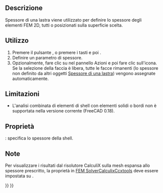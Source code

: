 <languages/>

<div class="mw-translate-fuzzy">
{{Docnav/it
|[[FEM_ElementRotation1D/it|Rotazione di una trave]]
|[[FEM_ElementFluid1D/it|Sezione del fluido per flusso 1D]]
|[[FEM_Workbench/it|FEM]]
|IconL=Fem-beam-rotation.svg
|IconC=Workbench_FEM.svg
|IconR=FEM_ElementFluid1D.png
}}
</div>

<div class="mw-translate-fuzzy">
{{GuiCommand/it
|Name=FEM_ElementGeometry2D
|Name/it=FEM ElementGeometry2D
|MenuLocation=Model → Spessore di una lastra
|Workbenches=[[FEM_Workbench/it|FEM]]
|Shortcut={{KEY|C}} {{KEY|S}}
|SeeAlso=[[FEM_tutorial/it|FEM tutorial]]
}}
</div>

<span id="Description"></span>
==Descrizione==

<div class="mw-translate-fuzzy">
Spessore di una lastra viene utilizzato per definire lo spessore degli elementi FEM 2D, tutti o posizionati sulla superficie scelta.
</div>

<span id="Usage"></span>
==Utilizzo==

<div class="mw-translate-fuzzy">
# Premere il pulsante {{Button|[[Image:FEM_ElementGeometry2D.png|32px]] [[FEM_ElementGeometry2D/it|Spessore di una lastra]]}}, o premere i tasti {{KEY|C}} e poi {{KEY|S}}.
# Definire un parametro di spessore.
# Opzionalmente, fare clic su {{incode|Aggiungi}} nel pannello Azioni e poi fare clic sull'icona. Se la selezione della faccia è libera, tutte le facce rimanenti (lo spessore non definito da altri oggetti [[FEM ElementGeometry2D/it|Spessore di una lastra]]) vengono assegnate automaticamente.
</div>

<span id="Limitations"></span>
==Limitazioni==

<div class="mw-translate-fuzzy">
* L'analisi combinata di elementi di shell con elementi solidi o bordi non è supportata nella versione corrente (FreeCAD 0.18).
</div>

<span id="Properties"></span>
==Proprietà==

<div class="mw-translate-fuzzy">
{{PropertyData|Thickness}}: specifica lo spessore della shell.
</div>

<span id="Notes"></span>
==Note==

<div class="mw-translate-fuzzy">
Per visualizzare i risultati dal risolutore CalculiX sulla mesh espansa allo spessore prescritto, la proprietà {{incode|Beam Shell Result Output 3D}} in [[FEM_SolverCalculixCcxtools/it|FEM SolverCalculixCcxtools]] deve essere impostata su {{incode|True}}.
</div>


<div class="mw-translate-fuzzy">
{{Docnav/it
|[[FEM_ElementRotation1D/it|Rotazione di una trave]]
|[[FEM_ElementFluid1D/it|Sezione del fluido per flusso 1D]]
|[[FEM_Workbench/it|FEM]]
|IconL=Fem-beam-rotation.svg
|IconC=Workbench_FEM.svg
|IconR=FEM_ElementFluid1D.png
}}
</div>

{{FEM Tools navi{{#translation:}}}}
{{Userdocnavi{{#translation:}}}}